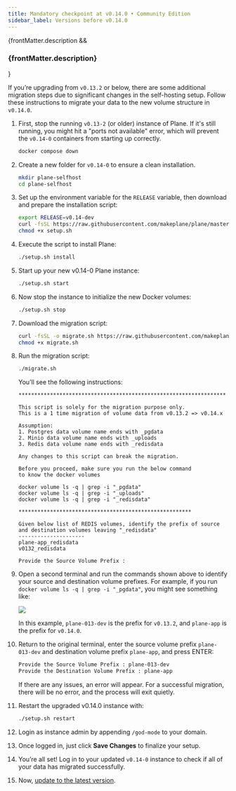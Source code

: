 ```yaml
---
title: Mandatory checkpoint at v0.14.0 • Community Edition
sidebar_label: Versions before v0.14.0
---
```


{frontMatter.description && <h3 class="description">{frontMatter.description}</h3>}

If you’re upgrading from `v0.13.2` or below, there are some additional migration steps due to significant changes in the self-hosting setup. Follow these instructions to migrate your data to the new volume structure in `v0.14.0`.

1. First, stop the running `v0.13-2` (or older) instance of Plane. If it's still running, you might hit a "ports not available" error, which will prevent the `v0.14-0` containers from starting up correctly.

   ```bash
   docker compose down
   ```

2. Create a new folder for `v0.14-0` to ensure a clean installation.

   ```bash
   mkdir plane-selfhost
   cd plane-selfhost
   ```

3. Set up the environment variable for the `RELEASE` variable, then download and prepare the installation script:

   ```bash
   export RELEASE=v0.14-dev
   curl -fsSL https://raw.githubusercontent.com/makeplane/plane/master/deploy/selfhost/install.sh | sed -e 's@BRANCH=${BRANCH:-master}@BRANCH='"$RELEASE"'@' -e 's@APP_RELEASE="stable"@APP_RELEASE='"$RELEASE"'@' > setup.sh
   chmod +x setup.sh
   ```

4. Execute the script to install Plane:

   ```bash
   ./setup.sh install
   ```

5. Start up your new v0.14-0 Plane instance:

   ```bash
   ./setup.sh start
   ```

6. Now stop the instance to initialize the new Docker volumes:

   ```bash
   ./setup.sh stop
   ```

7. Download the migration script:

   ```bash
   curl -fsSL -o migrate.sh https://raw.githubusercontent.com/makeplane/plane/master/deploy/selfhost/migration-0.13-0.14.sh
   chmod +x migrate.sh
   ```

8. Run the migration script:

   ```bash
   ./migrate.sh
   ```

   You’ll see the following instructions:

   ```
   ******************************************************************

   This script is solely for the migration purpose only.
   This is a 1 time migration of volume data from v0.13.2 => v0.14.x

   Assumption:
   1. Postgres data volume name ends with _pgdata
   2. Minio data volume name ends with _uploads
   3. Redis data volume name ends with _redisdata

   Any changes to this script can break the migration.

   Before you proceed, make sure you run the below command
   to know the docker volumes

   docker volume ls -q | grep -i "_pgdata"
   docker volume ls -q | grep -i "_uploads"
   docker volume ls -q | grep -i "_redisdata"

   *******************************************************

   Given below list of REDIS volumes, identify the prefix of source and destination volumes leaving "_redisdata"
   ---------------------
   plane-app_redisdata
   v0132_redisdata

   Provide the Source Volume Prefix :
   ```

9. Open a second terminal and run the commands shown above to identify your source and destination volume prefixes. For example, if you run `docker volume ls -q | grep -i "_pgdata"`, you might see something like:

   ![](/images/update-plane/docker-volumes.png#center)

   In this example, `plane-013-dev` is the prefix for `v0.13.2`, and `plane-app` is the prefix for `v0.14.0`.

10. Return to the original terminal, enter the source volume prefix `plane-013-dev` and destination volume prefix `plane-app`, and press ENTER:

    ```bash
    Provide the Source Volume Prefix : plane-013-dev
    Provide the Destination Volume Prefix : plane-app
    ```

    If there are any issues, an error will appear. For a successful migration, there will be no error, and the process will exit quietly.

11. Restart the upgraded v0.14.0 instance with:

    ```bash
    ./setup.sh restart
    ```

12. Login as instance admin by appending `/god-mode` to your domain.

13. Once logged in, just click **Save Changes** to finalize your setup.

14. You’re all set! Log in to your updated `v0.14-0` instance to check if all of your data has migrated successfully.

15. Now, [update to the latest version](/self-hosting/manage/update/to-latest-version#download-and-update-community-edition).
